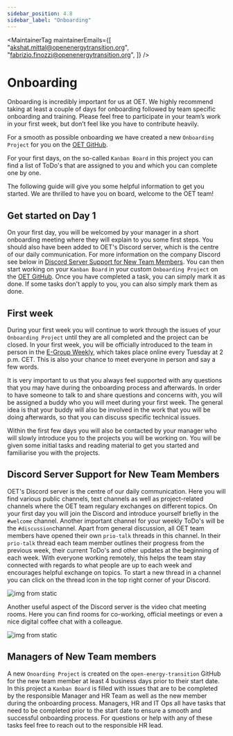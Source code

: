 ```yaml
---
sidebar_position: 4.8
sidebar_label: "Onboarding"
---
```



<MaintainerTag
  maintainerEmails={[
    "akshat.mittal@openenergytransition.org",
    "fabrizio.finozzi@openenergytransition.org",
  ]}
/>

# Onboarding

<ControlledDocBanner />

Onboarding is incredibly important for us at OET. We highly recommend taking at least a couple of days for onboarding followed by team specific onboarding and training.
Please feel free to participate in your team’s work in your first week, but don’t feel like you have to contribute heavily.

For a smooth as possible onboarding we have created a new `Onboarding Project` for you on the [OET GitHub](https://github.com/orgs/open-energy-transition/projects).

For your first days, on the so-called `Kanban Board` in this project you can find a list of ToDo's that are assigned to you and which you can complete one by one.

The following guide will give you some helpful information to get you started.
We are thrilled to have you on board, welcome to the OET team!

## Get started on Day 1

On your first day, you will be welcomed by your manager in a short onboarding meeting where they will explain to you some first steps.
You should also have been added to OET's Discord server, which is the centre of our daily communication.
For more information on the company Discord see below in [Discord Server Support for New Team Members](#discord-server-support-for-new-team-members).
You can then start working on your `Kanban Board` in your custom `Onboarding Project` on the [OET GitHub](https://github.com/orgs/open-energy-transition/projects).
Once you have completed a task, you can simply mark it as done. If some tasks don't apply to you, you can also simply mark them as done.

## First week

During your first week you will continue to work through the issues of your `Onboarding Project` until they are all completed and the project can be closed.
In your first week, you will be officially introduced to the team in person in the [E-Group Weekly](docs/Company/EGroupWeekly.mdx), which takes place online every Tuesday at 2 p.m. CET.
This is also your chance to meet everyone in person and say a few words.

It is very important to us that you always feel supported with any questions that you may have during the onboarding process and afterwards.
In order to have someone to talk to and share questions and concerns with, you will be assigned a buddy who you will meet during your first week.
The general idea is that your buddy will also be involved in the work that you will be doing afterwards, so that you can discuss specific technical issues.

Within the first few days you will also be contacted by your manager who will slowly introduce you to the projects you will be working on.
You will be given some initial tasks and reading material to get you started and familiarise you with the projects.

## Discord Server Support for New Team Members

OET's Discord server is the centre of our daily communication.
Here you will find various public channels, text channels as well as project-related channels where the OET team regulary exchanges on different topics.
On your first day you will join the Discord and introduce yourself briefly in the `#welcome` channel.
Another important channel for your weekly ToDo's will be the `#discussion`channel. Apart from general discussion, all OET team members have opened their own `prio-talk` threads in this channel.
In their `prio-talk` thread each team member outlines their progress from the previous week, their current ToDo's and other updates at the beginning of each week.
With everyone working remotely, this helps the team stay connected with regards to what people are up to each week and encourages helpful exchange on topics.
To start a new thread in a channel you can click on the thread icon in the top right corner of your Discord.

![img from static](/img/discord_create_new_thread.png)

Another useful aspect of the Discord server is the video chat meeting rooms.
Here you can find rooms for co-working, official meetings or even a nice digital coffee chat with a colleague.

![img from static](/img/discord_meeting_rooms.png)

## Managers of New Team members

A new `Onoarding Project` is created on the `open-energy-transition` GitHub for the new team member at least 4 business days prior to their start date.
In this project a `Kanban Board` is filled with issues that are to be completed by the responsible Manager and HR Team as well as the new member during the onboarding process.
Managers, HR and IT Ops all have tasks that need to be completed prior to the start date to ensure a smooth and successful onboarding process.
For questions or help with any of these tasks feel free to reach out to the responsible HR lead.
